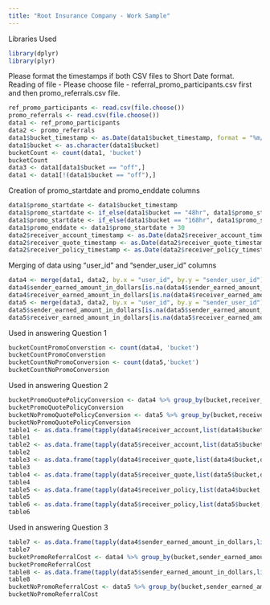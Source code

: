 ```yaml
---
title: "Root Insurance Company - Work Sample"
---
```


Libraries Used
```r
library(dplyr)
library(plyr)
```

Please format the timestamps if both CSV files to Short Date format. Reading of file - Please choose file - referral_promo_participants.csv first and then promo_referrals.csv file.

```r
ref_promo_participants <- read.csv(file.choose())
promo_referrals <- read.csv(file.choose())
data1 <- ref_promo_participants
data2 <- promo_referrals
data1$bucket_timestamp <- as.Date(data1$bucket_timestamp, format = "%m/%d/%Y")
data1$bucket <- as.character(data1$bucket)
bucketCount <- count(data1, 'bucket')
bucketCount
data3 <- data1[data1$bucket == "off",]
data1 <- data1[!(data1$bucket == "off"),]
```

Creation of promo_startdate and promo_enddate columns

```r
data1$promo_startdate <- data1$bucket_timestamp
data1$promo_startdate <- if_else(data1$bucket == "48hr", data1$promo_startdate + 2, data1$promo_startdate)
data1$promo_startdate <- if_else(data1$bucket == "168hr", data1$promo_startdate + 7, data1$promo_startdate)
data1$promo_enddate <- data1$promo_startdate + 30
data2$receiver_account_timestamp <- as.Date(data2$receiver_account_timestamp, format = "%m/%d/%Y")
data2$receiver_quote_timestamp <- as.Date(data2$receiver_quote_timestamp, format = "%m/%d/%Y")
data2$receiver_policy_timestamp <- as.Date(data2$receiver_policy_timestamp, format = "%m/%d/%Y")
```

Merging of data using "user_id" and "sender_user_id" columns

```r
data4 <- merge(data1, data2, by.x = "user_id", by.y = "sender_user_id")
data4$sender_earned_amount_in_dollars[is.na(data4$sender_earned_amount_in_dollars)] <- 0
data4$receiver_earned_amount_in_dollars[is.na(data4$receiver_earned_amount_in_dollars)] <- 0
data5 <- merge(data3, data2, by.x = "user_id", by.y = "sender_user_id")
data5$sender_earned_amount_in_dollars[is.na(data5$sender_earned_amount_in_dollars)] <- 0
data5$receiver_earned_amount_in_dollars[is.na(data5$receiver_earned_amount_in_dollars)] <- 0
```

Used in answering Question 1

```r
bucketCountPromoConverstion <- count(data4, 'bucket')
bucketCountPromoConverstion
bucketCountNoPromoConversion <- count(data5,'bucket')
bucketCountNoPromoConversion
```

Used in answering Question 2

```r
bucketPromoQuotePolicyConversion <- data4 %>% group_by(bucket,receiver_quote,receiver_policy) %>% tally()
bucketPromoQuotePolicyConversion
bucketNoPromoQuotePolicyConversion <- data5 %>% group_by(bucket,receiver_quote,receiver_policy) %>% tally()
bucketNoPromoQuotePolicyConversion
table1 <- as.data.frame(tapply(data4$receiver_account,list(data4$bucket,data4$sender_earned_amount_in_dollars,data4$receiver_quote),sum))
table1
table2 <- as.data.frame(tapply(data5$receiver_account,list(data5$bucket,data5$sender_earned_amount_in_dollars,data5$receiver_quote),sum))
table2
table3 <- as.data.frame(tapply(data4$receiver_quote,list(data4$bucket,data4$sender_earned_amount_in_dollars),sum))
table3 
table4 <- as.data.frame(tapply(data5$receiver_quote,list(data5$bucket,data5$sender_earned_amount_in_dollars),sum))
table4
table5 <- as.data.frame(tapply(data4$receiver_policy,list(data4$bucket,data4$sender_earned_amount_in_dollars),sum))
table5
table6 <- as.data.frame(tapply(data5$receiver_policy,list(data5$bucket,data5$sender_earned_amount_in_dollars),sum))
table6
```

Used in answering Question 3 

```r
table7 <- as.data.frame(tapply(data4$sender_earned_amount_in_dollars,list(data4$bucket,data4$receiver_earned_amount_in_dollars),sum))
table7
bucketPromoReferralCost <- data4 %>% group_by(bucket,sender_earned_amount_in_dollars,receiver_earned_amount_in_dollars) %>% tally()
bucketPromoReferralCost
table8 <- as.data.frame(tapply(data5$sender_earned_amount_in_dollars,list(data5$bucket,data5$receiver_earned_amount_in_dollars),sum))
table8
bucketNoPromoReferralCost <- data5 %>% group_by(bucket,sender_earned_amount_in_dollars,receiver_earned_amount_in_dollars) %>% tally()
bucketNoPromoReferralCost
```
